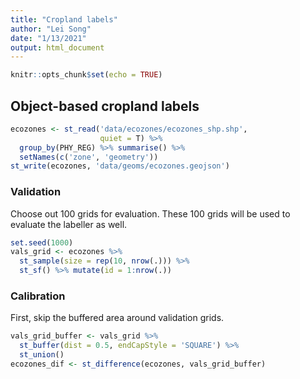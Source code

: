 ```yaml
---
title: "Cropland labels"
author: "Lei Song"
date: "1/13/2021"
output: html_document
---
```


```r
knitr::opts_chunk$set(echo = TRUE)
```

## Object-based cropland labels
```r
ecozones <- st_read('data/ecozones/ecozones_shp.shp', 
                    quiet = T) %>% 
  group_by(PHY_REG) %>% summarise() %>% 
  setNames(c('zone', 'geometry'))
st_write(ecozones, 'data/geoms/ecozones.geojson')
```

### Validation
Choose out 100 grids for evaluation. These 100 grids will be used to evaluate the labeller as well.

```r
set.seed(1000)
vals_grid <- ecozones %>% 
  st_sample(size = rep(10, nrow(.))) %>% 
  st_sf() %>% mutate(id = 1:nrow(.))
```

### Calibration
First, skip the buffered area around validation grids.

```r
vals_grid_buffer <- vals_grid %>% 
  st_buffer(dist = 0.5, endCapStyle = 'SQUARE') %>% 
  st_union()
ecozones_dif <- st_difference(ecozones, vals_grid_buffer)
```

